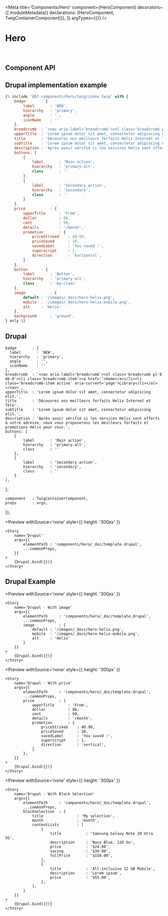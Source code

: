 
<Meta
    title='Components/Hero'
    component={HeroComponent}
    decorators={[
        moduleMetadata({ declarations: [HeroComponent, TwigContainerComponent]}),
    ]}
    argTypes={{}}
/>

# Hero

<br/>



## Component API

<Props of={HeroComponent} />



## Drupal implementation example

```jsx
{% include '@bf-components/hero/twig/index.twig' with {
    badge       : {
        label       : 'NEW',
        hierarchy   : 'primary',
        angle       : '',
        iconName    : ''
    },
    breadcrumb  : `<nav aria-label='breadcrumb'><ol class='breadcrumb pl-0 mb-0'><li class='breadcrumb-item'><a href=''>Home</a></li><li class='breadcrumb-item active' aria-current='page'>Library</li></ol></nav>`,
    upperTitle  : 'Lorem ipsum dolor sit amet, consectetur adipiscing elit.',
    title       : 'Découvrez nos meilleurs forfaits Helix Internet et Télé',
    subtitle    : 'Lorem ipsum dolor sit amet, consectetur adipiscing elit.',
    description : 'Après avoir vérifié si les services Helix sont offerts à votre adresse, nous vous proposerons les meilleurs forfaits et promotions Helix pour vous.',
    buttons: [
        {
            label       : 'Main action',
            hierarchy   : 'primary-alt',
            class       : ''
        },
        {
            label       : 'Secondary action',
            hierarchy   : 'secondary',
            class       : ''
        }
    ],
    price           : {
        upperTitle      : 'From',
        dollar          : 86,
        cent            : 99,
        details         : '/month',
        promotion       : {
            priceStriked    : 40.99,
            priceSaved      : 10,
            savedLabel      : 'You saved :',
            superscript     : 1,
            direction       : 'horizontal',
        }
    },
    button      : {
        label       : 'Button',
        hierarchy   : 'primary-alt',
        class       : 'my-class'
    },
    image           : {
        default : '/images/_docs/hero-helix.png',
        mobile  : '/images/_docs/hero-helix-mobile.png',
        alt     : 'Helix'
    },
    background      : 'ground',
} only %}
```



## Drupal

    badge       : {
      label       : 'NEW',
      hierarchy   : 'primary',
      angle       : '',
      iconName    : ''
    },
    breadcrumb  : `<nav aria-label='breadcrumb'><ol class='breadcrumb pl-0 mb-0'><li class='breadcrumb-item'><a href=''>Home</a></li><li class='breadcrumb-item active' aria-current='page'>Library</li></ol></nav>`,
    upperTitle  : 'Lorem ipsum dolor sit amet, consectetur adipiscing elit.',
    title       : 'Découvrez nos meilleurs forfaits Helix Internet et Télé',
    subtitle    : 'Lorem ipsum dolor sit amet, consectetur adipiscing elit.',
    description : 'Après avoir vérifié si les services Helix sont offerts à votre adresse, nous vous proposerons les meilleurs forfaits et promotions Helix pour vous.',
    buttons: [
        {
            label       : 'Main action',
            hierarchy   : 'primary-alt',
            class       : ''
        },
        {
            label       : 'Secondary action',
            hierarchy   : 'secondary',
            class       : ''
        }
    ],
};

    component   : TwigContainerComponent,
    props       : args,
});

<Preview
    withSource='none'
    style={{ height: '300px' }}
>
    <Story
        name='Drupal'
        args={{
            elementPath : 'components/hero/_doc/template.drupal',
            ...commonProps,
        }}
    >
        {Drupal.bind({})}
    </Story>
</Preview>



## Drupal Example


<Preview
    withSource='none'
    style={{ height: '300px' }}
>
    <Story
        name='Drupal - With image'
        args={{
            elementPath     : 'components/hero/_doc/template.drupal',
            ...commonProps,
            image           : {
                default : '/images/_docs/hero-helix.png',
                mobile  : '/images/_docs/hero-helix-mobile.png',
                alt     : 'Helix'
            }
        }}
    >
        {Drupal.bind({})}
    </Story>
</Preview>

<Preview
    withSource='none'
    style={{ height: '300px' }}
>
    <Story
        name='Drupal - With price'
        args={{
            elementPath     : 'components/hero/_doc/template.drupal',
            ...commonProps,
            price           : {
                upperTitle      : 'From',
                dollar          : 86,
                cent            : 99,
                details         : '/month',
                promotion       : {
                    priceStriked    : 40.99,
                    priceSaved      : 10,
                    savedLabel      : 'You saved :',
                    superscript     : 1,
                    direction       : 'vertical',
                }
            },
        }}
    >
        {Drupal.bind({})}
    </Story>
</Preview>


<Preview
    withSource='none'
    style={{ height: '300px' }}
>
    <Story
        name='Drupal - With Block Selection'
        args={{
            elementPath     : 'components/hero/_doc/template.drupal',
            ...commonProps,
            blockSelection  : {
                title               : 'My selection',
                month               : 'month',
                contentLists        : [
                    {
                        title           : 'Samsung Galaxy Note 20 Utra 5G',
                        description     : 'Navy Blue, 128 Go',
                        price           : '$24.00',
                        saving          : '$30.00',
                        fullPrice       : '$150.00',
                    },
                    {
                        title           : 'All-inclusive 12 GB Mobile',
                        description     : 'Lorem ipsum',
                        price           : '$55.00',
                    },
                ],
            }
        }}
    >
        {Drupal.bind({})}
    </Story>
</Preview>
